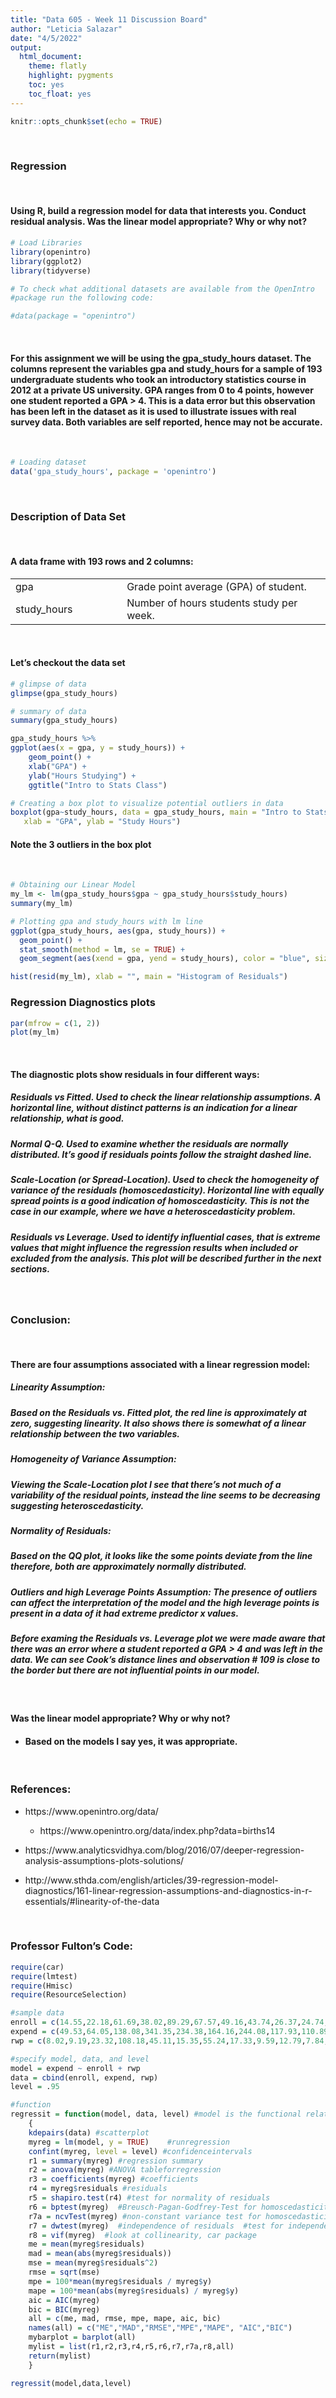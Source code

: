 ```yaml
---
title: "Data 605 - Week 11 Discussion Board"
author: "Leticia Salazar"
date: "4/5/2022"
output:
  html_document:
    theme: flatly
    highlight: pygments
    toc: yes
    toc_float: yes  
---
```


```r
knitr::opts_chunk$set(echo = TRUE)
```

$~$

### Regression

$~$

#### Using R, build a  regression model for data that interests you. Conduct residual analysis.  Was the linear model appropriate? Why or why not?

```r
# Load Libraries
library(openintro)
library(ggplot2)
library(tidyverse)
```


```r
# To check what additional datasets are available from the OpenIntro 
#package run the following code:

#data(package = "openintro")
```

$~$

#### For this assignment we will be using the gpa_study_hours dataset. The columns represent the variables gpa and study_hours for a sample of 193 undergraduate students who took an introductory statistics course in 2012 at a private US university. GPA ranges from 0 to 4 points, however one student reported a GPA > 4. This is a data error but this observation has been left in the dataset as it is used to illustrate issues with real survey data. Both variables are self reported, hence may not be accurate.

$~$

```r
# Loading dataset
data('gpa_study_hours', package = 'openintro') 
```

$~$

### Description of Data Set

$~$

#### A data frame with 193 rows and 2 columns:


|                          |                                            |
| ------------------------ | -------------------------------------------| 
| gpa                      | Grade point average (GPA) of student.      |
| study_hours              | Number of hours students study per week.   |


$~$

#### Let's checkout the data set

```r
# glimpse of data
glimpse(gpa_study_hours)
```

```r
# summary of data
summary(gpa_study_hours)
```


```r
gpa_study_hours %>%
ggplot(aes(x = gpa, y = study_hours)) +
    geom_point() +
    xlab("GPA") +
    ylab("Hours Studying") +
    ggtitle("Intro to Stats Class")
```


```r
# Creating a box plot to visualize potential outliers in data
boxplot(gpa~study_hours, data = gpa_study_hours, main = "Intro to Stats Class",
   xlab = "GPA", ylab = "Study Hours")
```

#### Note the 3 outliers in the box plot

$~$

```r
# Obtaining our Linear Model
my_lm <- lm(gpa_study_hours$gpa ~ gpa_study_hours$study_hours)
summary(my_lm)
```


```r
# Plotting gpa and study_hours with lm line
ggplot(gpa_study_hours, aes(gpa, study_hours)) +
  geom_point() +
  stat_smooth(method = lm, se = TRUE) +
  geom_segment(aes(xend = gpa, yend = study_hours), color = "blue", size = 0.3)
```


```r
hist(resid(my_lm), xlab = "", main = "Histogram of Residuals")
```


### Regression Diagnostics plots
```r
par(mfrow = c(1, 2))
plot(my_lm)
```

$~$

#### The diagnostic plots show residuals in four different ways:

##### Residuals vs Fitted. Used to check the linear relationship assumptions. A horizontal line, without distinct patterns is an indication for a linear relationship, what is good.

##### Normal Q-Q. Used to examine whether the residuals are normally distributed. It’s good if residuals points follow the straight dashed line.

##### Scale-Location (or Spread-Location). Used to check the homogeneity of variance of the residuals (homoscedasticity). Horizontal line with equally spread points is a good indication of homoscedasticity. This is not the case in our example, where we have a heteroscedasticity problem.

##### Residuals vs Leverage. Used to identify influential cases, that is extreme values that might influence the regression results when included or excluded from the analysis. This plot will be described further in the next sections.

$~$

### Conclusion:

$~$

#### There are four assumptions associated with a linear regression model:

##### **Linearity Assumption:**
##### Based on the Residuals vs. Fitted plot, the red line is approximately at zero, suggesting linearity. It also shows there is somewhat of a linear relationship between the two variables. 

##### **Homogeneity of Variance Assumption:**
##### Viewing the Scale-Location plot I see that there's not much of a variability of the residual points, instead the line seems to be decreasing suggesting heteroscedasticity.

##### **Normality of Residuals:**
##### Based on the QQ plot, it looks like the some points deviate from the line therefore, both are approximately normally distributed.

##### **Outliers and high Leverage Points Assumption:** The presence of outliers can affect the interpretation of the model and the high leverage points is present in a data of it had extreme predictor x values.
##### Before examing the Residuals vs. Leverage plot we were made aware that there was an error where a student reported a GPA > 4 and was left in the data. We can see Cook's distance lines and observation # 109 is close to the border but there are not influential points in our model.

$~$

#### Was the linear model appropriate? Why or why not?
* #### Based on the models I say yes, it was appropriate.

$~$

### References:

* https://www.openintro.org/data/
  * https://www.openintro.org/data/index.php?data=births14
  
* https://www.analyticsvidhya.com/blog/2016/07/deeper-regression-analysis-assumptions-plots-solutions/

* http://www.sthda.com/english/articles/39-regression-model-diagnostics/161-linear-regression-assumptions-and-diagnostics-in-r-essentials/#linearity-of-the-data

$~$

### Professor Fulton's Code:

```r
require(car)
require(lmtest)
require(Hmisc)
require(ResourceSelection)

#sample data
enroll = c(14.55,22.18,61.69,38.02,89.29,67.57,49.16,43.74,26.37,24.74,11.57,19.61)
expend = c(49.53,64.05,138.08,341.35,234.38,164.16,244.08,117.93,110.89,57.74,72.88,89.08)
rwp = c(8.02,9.19,23.32,108.18,45.11,15.35,55.24,17.33,9.59,12.79,7.84,13.26)

#specify model, data, and level
model = expend ~ enroll + rwp
data = cbind(enroll, expend, rwp)
level = .95

#function
regressit = function(model, data, level) #model is the functional relationship among variables, , l is level, forecast is vector or matrix to forecast
    {
    kdepairs(data) #scatterplot
    myreg = lm(model, y = TRUE)    #runregression
    confint(myreg, level = level) #confidenceintervals
    r1 = summary(myreg) #regression summary
    r2 = anova(myreg) #ANOVA tableforregression
    r3 = coefficients(myreg) #coefficients
    r4 = myreg$residuals #residuals
    r5 = shapiro.test(r4) #test for normality of residuals
    r6 = bptest(myreg)  #Breusch-Pagan-Godfrey-Test for homoscedasticity, lmtest
    r7a = ncvTest(myreg) #non-constant variance test for homoscedasticity
    r7 = dwtest(myreg)  #independence of residuals  #test for independence of errors
    r8 = vif(myreg)  #look at collinearity, car package
    me = mean(myreg$residuals)
    mad = mean(abs(myreg$residuals))
    mse = mean(myreg$residuals^2)
    rmse = sqrt(mse)
    mpe = 100*mean(myreg$residuals / myreg$y)
    mape = 100*mean(abs(myreg$residuals) / myreg$y)
    aic = AIC(myreg)
    bic = BIC(myreg)
    all = c(me, mad, rmse, mpe, mape, aic, bic)
    names(all) = c("ME","MAD","RMSE","MPE","MAPE", "AIC","BIC")
    mybarplot = barplot(all)
    mylist = list(r1,r2,r3,r4,r5,r6,r7,r7a,r8,all)
    return(mylist)
    }

regressit(model,data,level)
```

